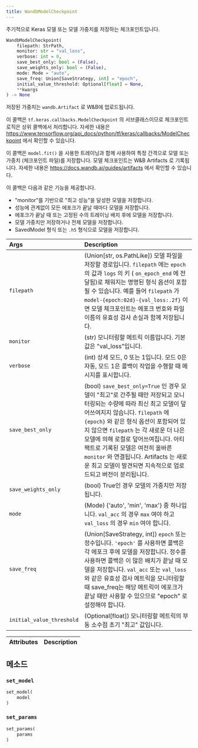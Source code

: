 ```yaml
---
title: WandbModelCheckpoint
---
```


<Card title="View the source code" href="https://www.github.com/wandb/wandb/tree/637bddf198525810add5804059001b1b319d6ad1/wandb/integration/keras/callbacks/model_checkpoint.py#L20-L188" icon="github"/>

주기적으로 Keras 모델 또는 모델 가중치를 저장하는 체크포인트입니다.

```python
WandbModelCheckpoint(
    filepath: StrPath,
    monitor: str = "val_loss",
    verbose: int = 0,
    save_best_only: bool = (False),
    save_weights_only: bool = (False),
    mode: Mode = "auto",
    save_freq: Union[SaveStrategy, int] = "epoch",
    initial_value_threshold: Optional[float] = None,
    **kwargs
) -> None
```

저장된 가중치는 `wandb.Artifact` 로 W&B에 업로드됩니다.

이 콜백은 `tf.keras.callbacks.ModelCheckpoint` 의 서브클래스이므로 체크포인트 로직은 상위 콜백에서 처리합니다. 자세한 내용은 https://www.tensorflow.org/api_docs/python/tf/keras/callbacks/ModelCheckpoint 에서 확인할 수 있습니다.

이 콜백은 `model.fit()` 을 사용한 트레이닝과 함께 사용하여 특정 간격으로 모델 또는 가중치 (체크포인트 파일)를 저장합니다. 모델 체크포인트는 W&B Artifacts 로 기록됩니다. 자세한 내용은 https://docs.wandb.ai/guides/artifacts 에서 확인할 수 있습니다.

이 콜백은 다음과 같은 기능을 제공합니다.
- "monitor"를 기반으로 "최고 성능"을 달성한 모델을 저장합니다.
- 성능에 관계없이 모든 에포크가 끝날 때마다 모델을 저장합니다.
- 에포크가 끝날 때 또는 고정된 수의 트레이닝 배치 후에 모델을 저장합니다.
- 모델 가중치만 저장하거나 전체 모델을 저장합니다.
- SavedModel 형식 또는 `.h5` 형식으로 모델을 저장합니다.

| Args | Description |
| :--- | :--- |
|  `filepath` |  (Union[str, os.PathLike]) 모델 파일을 저장할 경로입니다. `filepath` 에는 `epoch` 의 값과 `logs` 의 키 ( `on_epoch_end` 에 전달됨)로 채워지는 명명된 형식 옵션이 포함될 수 있습니다. 예를 들어 `filepath` 가 `model-{epoch:02d}-{val_loss:.2f}` 이면 모델 체크포인트는 에포크 번호와 파일 이름의 유효성 검사 손실과 함께 저장됩니다. |
|  `monitor` |  (str) 모니터링할 메트릭 이름입니다. 기본값은 "val_loss"입니다. |
|  `verbose` |  (int) 상세 모드, 0 또는 1입니다. 모드 0은 자동, 모드 1은 콜백이 작업을 수행할 때 메시지를 표시합니다. |
|  `save_best_only` |  (bool) `save_best_only=True` 인 경우 모델이 "최고"로 간주될 때만 저장되고 모니터링되는 수량에 따라 최신 최고 모델이 덮어쓰여지지 않습니다. `filepath` 에 `{epoch}` 와 같은 형식 옵션이 포함되어 있지 않으면 `filepath` 는 각 새로운 더 나은 모델에 의해 로컬로 덮어쓰여집니다. 아티팩트로 기록된 모델은 여전히 올바른 `monitor` 와 연결됩니다. Artifacts 는 새로운 최고 모델이 발견되면 지속적으로 업로드되고 버전이 분리됩니다. |
|  `save_weights_only` |  (bool) True인 경우 모델의 가중치만 저장됩니다. |
|  `mode` |  (Mode) {'auto', 'min', 'max'} 중 하나입니다. `val_acc` 의 경우 `max` 여야 하고 `val_loss` 의 경우 `min` 여야 합니다. |
|  `save_freq` |  (Union[SaveStrategy, int]) `epoch` 또는 정수입니다. `'epoch'` 를 사용하면 콜백은 각 에포크 후에 모델을 저장합니다. 정수를 사용하면 콜백은 이 많은 배치가 끝날 때 모델을 저장합니다. `val_acc` 또는 `val_loss` 와 같은 유효성 검사 메트릭을 모니터링할 때 save_freq는 해당 메트릭이 에포크가 끝날 때만 사용할 수 있으므로 "epoch" 로 설정해야 합니다. |
|  `initial_value_threshold` |  (Optional[float]) 모니터링할 메트릭의 부동 소수점 초기 "최고" 값입니다. |

| Attributes | Description |
| :--- | :--- |

## 메소드

### `set_model`

```python
set_model(
    model
)
```

### `set_params`

```python
set_params(
    params
)
```
